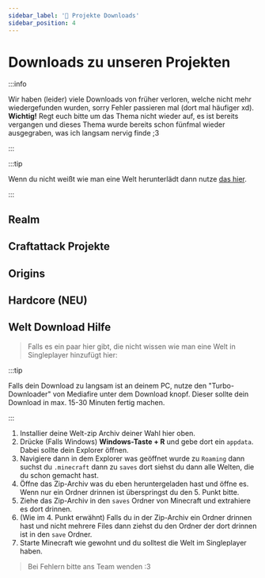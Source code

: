 ```yaml
---
sidebar_label: '🎉 Projekte Downloads'
sidebar_position: 4
---
```



# Downloads zu unseren Projekten

:::info

Wir haben (leider) viele Downloads von früher verloren, welche nicht mehr wiedergefunden wurden, sorry Fehler passieren mal (dort mal häufiger xd). **Wichtig!** Regt euch bitte um das Thema nicht wieder auf, es ist bereits vergangen und dieses Thema wurde bereits schon fünfmal wieder ausgegraben, was ich langsam nervig finde ;3

:::

:::tip

Wenn du nicht weißt wie man eine Welt herunterlädt dann nutze [das hier](#welt-download-hilfe).

:::



## Realm

<PlaygroundCardsRow />


## Craftattack Projekte

<PlaygroundCardsRows />

<CA4RevivalDownload />

## Origins

<OriginsDownloadRow />

## Hardcore (**NEU**)

<HardcoreDownloadRow />

## Welt Download Hilfe

> Falls es ein paar hier gibt, die nicht wissen wie man eine Welt in Singleplayer hinzufügt hier:

:::tip

Falls dein Download zu langsam ist an deinem PC, nutze den "Turbo-Downloader" von Mediafire unter dem Download knopf. Dieser sollte dein Download in max. 15-30 Minuten fertig machen.

:::

1. Installier deine Welt-zip Archiv deiner Wahl hier oben.
2. Drücke (Falls Windows) **Windows-Taste + R** und gebe dort ein `appdata`. Dabei sollte dein Explorer öffnen.
3. Navigiere dann in dem Explorer was geöffnet wurde zu `Roaming` dann suchst du `.minecraft` dann zu `saves` dort siehst du dann alle Welten, die du schon gemacht hast.
4. Öffne das Zip-Archiv was du eben heruntergeladen hast und öffne es. Wenn nur ein Ordner drinnen ist überspringst du den 5. Punkt bitte.
5. Ziehe das Zip-Archiv in den `saves` Ordner von Minecraft und extrahiere es dort drinnen.
6. (Wie im 4. Punkt erwähnt) Falls du in der Zip-Archiv ein Ordner drinnen hast und nicht mehrere Files dann ziehst du den Ordner der dort drinnen ist in den `save` Ordner.
7. Starte Minecraft wie gewohnt und du solltest die Welt im Singleplayer haben.

> Bei Fehlern bitte ans Team wenden :3